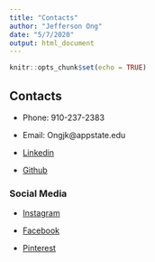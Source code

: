 ```yaml
---
title: "Contacts"
author: "Jefferson Ong"
date: "5/7/2020"
output: html_document
---
```


```r
knitr::opts_chunk$set(echo = TRUE)
```


## Contacts

* Phone: 910-237-2383

* Email: Ongjk@appstate.edu

* [Linkedin](https://www.linkedin.com/in/ongjk/)

* [Github](https://github.com/ongjk)



### Social Media

* [Instagram](https://www.instagram.com/fjorgesefonn/)

* [Facebook](https://www.facebook.com/jefferson.ong.3)

* [Pinterest](https://www.pinterest.com/jefferson3491/boards/)










